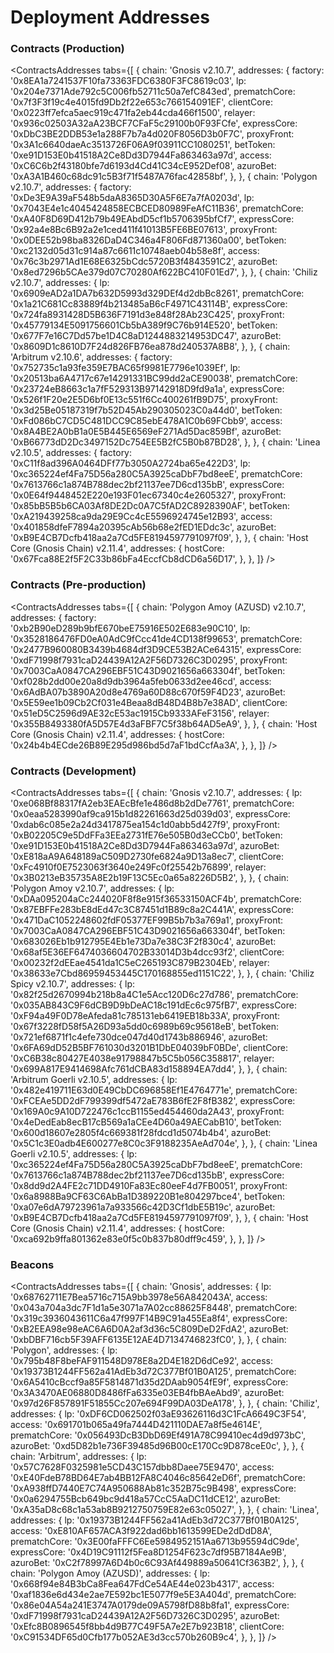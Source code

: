 
# Deployment Addresses

### Contracts (Production)

<ContractsAddresses
  tabs={[
    {
      chain: 'Gnosis v2.10.7',
      addresses: {
        factory: '0x8EA1a7241537F10fa73363FDC6380F3FC8619c03',
        lp: '0x204e7371Ade792c5C006fb52711c50a7efC843ed',
        prematchCore: '0x7f3F3f19c4e4015fd9Db2f22e653c766154091EF',
        clientCore: '0x0223ff7efca5aec919c471fa2eb44cda466f1500',
        relayer: '0x936c02503A32aA23BCF7CFaF5c29100b0F93FCfe',
        expressCore: '0xDbC3BE2DDB53e1a288F7b7a4d020F8056D3b0F7C',
        proxyFront: '0x3A1c6640daeAc3513726F06A9f03911CC1080251',
        betToken: '0xe91D153E0b41518A2Ce8Dd3D7944Fa863463a97d',
        access: '0xC6C6b2f43180bfe7d6193d4Cd41C34cE952Def08',
        azuroBet: '0xA3A1B460c68dc91c5B3f71f5487A76fac42858bf',
      },
    },
    {
      chain: 'Polygon v2.10.7',
      addresses: {
        factory: '0xDe3E9A39aF548b5daA8365D30A5F6E7a7fA0203d',
        lp: '0x7043E4e1c4045424858ECBCED80989FeAfC11B36',
        prematchCore: '0xA40F8D69D412b79b49EAbdD5cf1b5706395bfCf7',
        expressCore: '0x92a4e8Bc6B92a2e1ced411f41013B5FE6BE07613',
        proxyFront: '0x0DEE52b98ba8326DaD4C346a4F806Fd871360a00',
        betToken: '0xc2132d05d31c914a87c6611c10748aeb04b58e8f',
        access: '0x76c3b2971Ad1E68E6325bCdc5720B3f4843591C2',
        azuroBet: '0x8ed7296b5CAe379d07C70280Af622BC410F01Ed7',
      },
    },
    {
      chain: 'Chiliz v2.10.7',
      addresses: {
        lp: '0x6909eAD2a1DA7b632D5993d329DEf4d2dbBc8261',
        prematchCore: '0x1a21C681Cc83889f4b213485aB6cF4971C43114B',
        expressCore: '0x724fa8931428D5B636F7191d3e848f28Ab23C425',
        proxyFront: '0x45779134E5091756601Cb5bA389f9C76b914E520',
        betToken: '0x677F7e16C7Dd57be1D4C8aD1244883214953DC47',
        azuroBet: '0x8609D1c8610D7F24d826FB76ea878d240537A8B8',
      },
    },
    {
      chain: 'Arbitrum v2.10.6',
      addresses: {
        factory: '0x752735c1a93fe359E7BAC65f9981E7796e1039Ef',
        lp: '0x20513ba6A4717c67e14291331BC99dd2aCE90038',
        prematchCore: '0x23724eB8663c1a7fF529313B97142918D9fd9a1a',
        expressCore: '0x526f1F20e2E5D6bf0E13c551f6Cc400261fB9D75',
        proxyFront: '0x3d25Be05187319f7b52D45Ab290305023C0a44d0',
        betToken: '0xFd086bC7CD5C481DCC9C85ebE478A1C0b69FCbb9',
        access: '0x8A4BE2A0bB1a0E5B445E6569eF271Ad5Dac859Bf',
        azuroBet: '0xB66773dD2Dc3497152Dc754EE5B2fC5B0b87BD28',
      },
    },
    {
      chain: 'Linea v2.10.5',
      addresses: {
        factory: '0xC11f8ad396A0464DFf77b3050A2724ba65e422D3',
        lp: '0xc365224ef4Fa75D56a280C5A3925caDbF7bd8eeE',
        prematchCore: '0x7613766c1a874B788dec2bf21137ee7D6cd135bB',
        expressCore: '0x0E64f9448452E220e193F01ec67340c4e2605327',
        proxyFront: '0x85bB5B5b6CA03Af8DE2Dc0A7C5fAD2C8928390AF',
        betToken: '0xA219439258ca9da29E9Cc4cE5596924745e12B93',
        access: '0x401858dfeF7894a20395cAb56b68e2fED1EDdc3c',
        azuroBet: '0xB9E4CB7Dcfb418aa2a7Cd5FE8194597791097f09',
      },
    },
    {
      chain: 'Host Core (Gnosis Chain) v2.11.4',
      addresses: {
        hostCore: '0x67Fca88E2f5F2C33b86bFa4EccfCb8dCD6a56D17',
      },
    },
  ]}
/>

### Contracts (Pre-production)

<ContractsAddresses
  tabs={[
    {
      chain: 'Polygon Amoy (AZUSD) v2.10.7',
      addresses: {
        factory: '0xb2B90eD289b9bfE670beE75916E502E683e90C10',
        lp: '0x3528186476FD0eA0AdC9fCcc41de4CD138f99653',
        prematchCore: '0x2477B960080B3439b4684df3D9CE53B2ACe64315',
        expressCore: '0xdF71998f7931caD24439A12A2F56D7326C3D0295',
        proxyFront: '0x7003CaA0847CA296EBF51C43D9021656a663304f',
        betToken: '0xf028b2dd00e20a8d9db3964a5feb0633d2ee46cd',
        access: '0x6AdBA07b3890A20d8e4769a60D88c670f59F4D23',
        azuroBet: '0x5E59ee1b09Cb2Cf031e4Beaa8dB48D4B8b7e38AD',
        clientCore: '0x51eD5C2596d9AE32cE53ac1915Cb9333AFeF3156',
        relayer: '0x355B8493380fA5D57E4d3aFBF7C5f38b64AD5eA9',
      },
    },
    {
      chain: 'Host Core (Gnosis Chain) v2.11.4',
      addresses: {
        hostCore: '0x24b4b4ECde26B89E295d986bd5d7aF1bdCcfAa3A',
      },
    },
  ]}
/>

### Contracts (Development)

<ContractsAddresses
  tabs={[
    {
      chain: 'Gnosis v2.10.7',
      addresses: {
        lp: '0xe068Bf88317fA2eb3EAEcBfe1e486d8b2dDe7761',
        prematchCore: '0x0eaa5283990af9ca915b1d82261663d25d039d03',
        expressCore: '0xdab6c085e2a24d3417875ea154c1d0abb5d427f9',
        proxyFront: '0xB02205C9e5DdFFa3EEa2731fE76e505B0d3eCCb0',
        betToken: '0xe91D153E0b41518A2Ce8Dd3D7944Fa863463a97d',
        azuroBet: '0xE818aA9A648189aC509D2730fe6824a9D13a8ec7',
        clientCore: '0xFc4910f0E7523063f3640e249Fc0f25542b76899',
        relayer: '0x3B0213eB35735A8E2b19F13C5Ec0a65a8226D5B2',
      },
    },
    {
      chain: 'Polygon Amoy v2.10.7',
      addresses: {
        lp: '0xDAa095204aCc244020F8f8e915f36533150ACF4b',
        prematchCore: '0x87EBFFe283bE8dEd47c3C87451d1B89c8a2C441A',
        expressCore: '0x471DaC1052248602fdF05377EF99B5b7b3a769a1',
        proxyFront: '0x7003CaA0847CA296EBF51C43D9021656a663304f',
        betToken: '0x683026Eb1b912795E4Eb1e73Da7e38C3F2f830c4',
        azuroBet: '0x68af5E36EF6474036604702B33014D3b4dcc93f2',
        clientCore: '0x00232f2dEEae4541da1C5eC265193C879B2304Eb',
        relayer: '0x38633e7Cbd86959453445C170168855ed1151C22',
      },
    },
    {
      chain: 'Chiliz Spicy v2.10.7',
      addresses: {
        lp: '0x82f25d2670994b218b8a4C1e5Acc120D6c27d786',
        prematchCore: '0x035AB843C9F6dCB9D9bDeAC18c191dEc6c975fB7',
        expressCore: '0xF94a49F0D78eAfeda81c785131eb6419EB18b33A',
        proxyFront: '0x67f3228fD58f5A26D93a5dd0c6989b69c95618eB',
        betToken: '0x721ef6871f1c4efe730dce047d40d1743b886946',
        azuroBet: '0x6FA69dD52B5BF761030d3201B1DbE04039bF0BDe',
        clientCore: '0xC6B38c80427E4038e91798847b5C5b056C358817',
        relayer: '0x699A817E9414698Afc761dCBA83d158894EA7dd4',
      },
    },
    {
      chain: 'Arbitrum Goerli v2.10.5',
      addresses: {
        lp: '0x482e419711E63d0E49CbDC696858Ef1E4764771e',
        prematchCore: '0xFCEAe5DD2dF799399df5472aE783B6fE2F8fB382',
        expressCore: '0x169A0c9A10D722476c1ccB1155ed454460da2A43',
        proxyFront: '0x4eDedEab8ecB17cB569a1aCEe4D60a49AECabB10',
        betToken: '0x600d18607e2805f4c669381f28fdcd1d5074b4b4',
        azuroBet: '0x5C1c3E0adb4E600277e8C0c3F9188235AeAd704e',
      },
    },
    {
      chain: 'Linea Goerli v2.10.5',
      addresses: {
        lp: '0xc365224ef4Fa75D56a280C5A3925caDbF7bd8eeE',
        prematchCore: '0x7613766c1a874B788dec2bf21137ee7D6cd135bB',
        expressCore: '0x8dd9d2A4FE2c71DD4910Fa83Ec80eeF4d7FB0051',
        proxyFront: '0x6a8988Ba9CF63C6AbBa1D389220B1e804297bce4',
        betToken: '0xa07e6dA79723961a7a933566c42D3Cf1dbE5B19c',
        azuroBet: '0xB9E4CB7Dcfb418aa2a7Cd5FE8194597791097f09',
      },
    },
    {
      chain: 'Host Core (Gnosis Chain) v2.11.4',
      addresses: {
        hostCore: '0xca692b9ffa801362e83e0f5c0b837b80dff9c459',
      },
    },
  ]}
/>


### Beacons

<ContractsAddresses
  tabs={[
    {
      chain: 'Gnosis',
      addresses: {
        lp: '0x68762711E7Bea5716c715A9bb3978e56A842043A',
        access: '0x043a704a3dc7F1d1a5e3071a7A02cc88625F8448',
        prematchCore: '0x319c3936043611C6a47f997F14B9C91a455Ea8f4',
        expressCore: '0xB2EEA98e98eAC6A6D0A2af3d36c5C809DeD2FdA2',
        azuroBet: '0xbDBF716cb5F39AFF6135E12AE4D7134746823fC0',
      },
    },
    {
      chain: 'Polygon',
      addresses: {
        lp: '0x795b48F8beFAF911548D978E8a2D4E182D6dCe92',
        access: '0x19373B1244FF562a41AdEb3d72C377Bf01B0A125',
        prematchCore: '0x6A5410cBccf9a85F5814871d35d2DAab9054fE9f',
        expressCore: '0x3A3470AE06880D8486fFa6335e03EB4fbBAeAbd9',
        azuroBet: '0x97d26F857891F51855Cc207e694F99DA03DeA178',
      },
    },
    {
      chain: 'Chiliz',
      addresses: {
        lp: '0xDF6CD062502f03aE93626116d3C1FcA6649C3F54',
        access: '0x691701b065a49fa7444D421110DAE7a8f5e4614E',
        prematchCore: '0x056493DcB3DbD69Ef491A78C99410ec4d9d973bC',
        azuroBet: '0xd5D82b1e736F39485d96B00cE170Cc9D878ceE0c',
      },
    },
    {
      chain: 'Arbitrum',
      addresses: {
        lp: '0x57C7628F0325981e5CD43C157dbb8Daee75E9470',
        access: '0xE40FdeB78BD64E7ab4BB12FA8C4046c85642eD6f',
        prematchCore: '0xA938ffD7440E7C74A950688Ab81c352B75c9B498',
        expressCore: '0x0a6294755Bcb649bc9d418a57CcC5AaDC11dCE12',
        azuroBet: '0xA35aD8c68c1a53ab8B9212750759E82e63c05027',
      },
    },
    {
      chain: 'Linea',
      addresses: {
        lp: '0x19373B1244FF562a41AdEb3d72C377Bf01B0A125',
        access: '0xE810AF657ACA3f922dad6bb1613599EDe2dDdD8A',
        prematchCore: '0x3E00faFFFC6Ee5984952151Aa6713b95594dC9de',
        expressCore: '0x4D19C91112f5Fea8D1254F623c7df95B7184Ae9B',
        azuroBet: '0xC2f78997A6D4b0c6C93Af449889a50641Cf363B2',
      },
    },
    {
      chain: 'Polygon Amoy (AZUSD)',
      addresses: {
        lp: '0x668f94e84B3bCa8Fea647FdCe54AE44e023b4317',
        access: '0xaf1836e6d434e2ae7E592bc1E5077f9e5E3A404d',
        prematchCore: '0x86e04A54a241E3747A0179de09A5798fD88b8fa1',
        expressCore: '0xdF71998f7931caD24439A12A2F56D7326C3D0295',
        azuroBet: '0xEfc8B0896545f8bb4d9B77C49F5A7e2E7b923B18',
        clientCore: '0xC91534DF65d0Cfb177b052AE3d3cc570b260B9c4',
      },
    },
  ]}
/>
